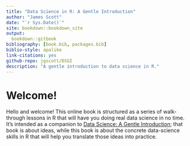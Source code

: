 ```yaml
--- 
title: "Data Science in R: A Gentle Introduction"
author: "James Scott"
date: "`r Sys.Date()`"
site: bookdown::bookdown_site
output:
  bookdown::gitbook
bibliography: [book.bib, packages.bib]
biblio-style: apalike
link-citations: yes
github-repo: jgscott/DSGI
description: "A gentle introduction to data science in R."
---
```


# Welcome! {-}

Hello and welcome!  This online book is structured as a series of walk-through lessons in R that will have you doing real data science in no time.   It's intended as a companion to [Data Science: A Gentle Introduction](); that book is about ideas, while this book is about the concrete data-science skills in R that will help you translate those ideas into practice.


